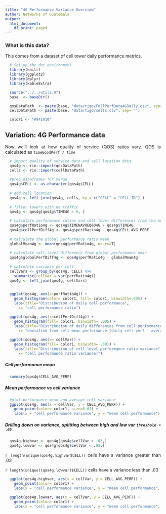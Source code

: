```yaml
---
title: "4G Performance Variance Overview"
author: Networks of Guatemala
output:
  html_document:
    df_print: paged
---
```


<style>
body {
text-align: justify}
</style>


### What is this data?
This comes from a dataset of cell tower daily performance metrics.

```r
  # Set up the doc environment 
  library(knitr)
  library(ggplot2)
  library(dplyr)
  library(kableExtra)

  source("../../utils.R")
  base  <- baseDir()

  qosDataPath  <- paste(base, "data/tigo/FullPerfData4GDaily.csv", sep= '')
  cellDataPath <- paste(base, "data/tigo/cells.csv", sep= '')    

  color1 <- "#941010"
```

## Variation: 4G Performance data
Now we'll look at how quality of service (QOS) ratios vary.
QOS is calculated as `timeGoodPerf / time`

```r
  # import quality of service data and cell location data
  qos4g <- rio::import(qosDataPath)
  cells <- rio::import(cellDataPath)
  
  #prep dataframes for merge
  qos4g$CELL <- as.character(qos4g$CELL)
  
  # add cell location 
  qos4g <- left_join(qos4g, cells, by = c("CELL" = "CELL_ID") )
  
  # filter towers with no traffic
  qos4g <- qos4g[qos4g$TIME4G > 0, ] 
  
  # calculate performance ratios and cell-level differences from the mean
  qos4g$perfRatio4g <- qos4g$TIMENAVREQ804G / qos4g$TIME4G
  qos4g$cellPerfDiff4g <- qos4g$perfRatio4g - qos4g$CELL_AVG_PERF
  
  # calculate the global performance ratio mean
  globalMean4g <- mean(qos4g$perfRatio4g, na.rm=T)
  
  # calculate cell-level difference from global performance mean
  qos4g$globalPerfDiff4g <- qos4g$perfRatio4g - globalMean4g 
  
  # calculate variance per cell
  cellVars <- group_by(qos4g, CELL) %>% 
    summarise(cellVar = var(perfRatio4g))
  qos4g <- left_join(qos4g, cellVars)
  
``` 
```r
  ggplot(qos4g, aes(x=perfRatio4g)) + 
    geom_histogram(color= color1, fill= color1, binwidth=.005) + 
    labs(title="Distribution of daily cell performance", 
      x= "cell performance ratio")

  ggplot(qos4g, aes(x=cellPerfDiff4g)) + 
    geom_histogram(fill= color1, binwidth= .005) + 
    labs(title="Distribution of daily differences from cell performance mean", 
      x= "deviation from cell mean performance (daily cell perf - average cell perf)")
  
  ggplot(qos4g, aes(x= cellVar)) + 
    geom_histogram(fill= color1, binwidth= .001) + 
    labs(title="Distribution of cell-level performance ratio variance", 
      x= "cell performance ratio variance)")
```

##### Cell performance mean
```r
  summary(qos4g$CELL_AVG_PERF)
```
##### Mean performance vs cell variance
```r
  #plot performance mean and average cell variance
  ggplot(qos4g, aes(x = cellVar, y = CELL_AVG_PERF)) +
    geom_point(color= color1, size=0.01) + 
    labs(x = "cell performance variance", y = "mean cell performance")

```

##### Drilling down on variance, splitting between high and low var `threshold = .05`
```r
  qos4g.highvar <- qos4g[qos4g$cellVar > .03,]
  qos4g.lowvar <- qos4g[qos4g$cellVar < .03,]
```
`r length(unique(qos4g.highvar$CELL)) ` cells have a variance greater than .03  

`r length(unique((qos4g.lowvar)$CELL)) ` cells have a variance less than .03

```r
  ggplot(qos4g.highvar, aes(x = cellVar, y = CELL_AVG_PERF)) +
    geom_point(color= color1) + 
    labs(x = "cell performance variance", y = "mean cell performance", title="High Variance")
  
  ggplot(qos4g.lowvar, aes(x = cellVar, y = CELL_AVG_PERF)) +
    geom_point(color= color1) + 
    labs(x = "cell performance variance", y = "mean cell performance", title="Low Variance")
  

```





